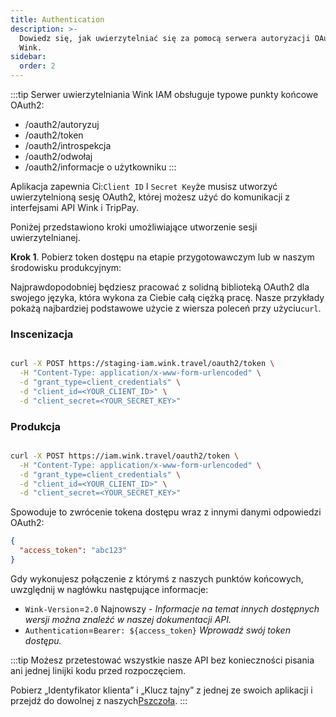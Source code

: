 ```yaml
---
title: Authentication
description: >-
  Dowiedz się, jak uwierzytelniać się za pomocą serwera autoryzacji OAuth2 firmy
  Wink.
sidebar:
  order: 2
---
```

:::tip
Serwer uwierzytelniania Wink IAM obsługuje typowe punkty końcowe OAuth2:

* /oauth2/autoryzuj
* /oauth2/token
* /oauth2/introspekcja
* /oauth2/odwołaj
* /oauth2/informacje o użytkowniku
  :::

Aplikacja zapewnia Ci:`Client ID` I `Secret Key`że musisz utworzyć uwierzytelnioną sesję OAuth2, której możesz użyć do komunikacji z interfejsami API Wink i TripPay.

Poniżej przedstawiono kroki umożliwiające utworzenie sesji uwierzytelnianej.

**Krok 1**. Pobierz token dostępu na etapie przygotowawczym lub w naszym środowisku produkcyjnym:

Najprawdopodobniej będziesz pracować z solidną biblioteką OAuth2 dla swojego języka, która wykona za Ciebie całą ciężką pracę.
Nasze przykłady pokażą najbardziej podstawowe użycie z wiersza poleceń przy użyciu`curl`.

### Inscenizacja

```bash

curl -X POST https://staging-iam.wink.travel/oauth2/token \
  -H "Content-Type: application/x-www-form-urlencoded" \
  -d "grant_type=client_credentials" \
  -d "client_id=<YOUR_CLIENT_ID>" \
  -d "client_secret=<YOUR_SECRET_KEY>"

```

### Produkcja

```bash

curl -X POST https://iam.wink.travel/oauth2/token \
  -H "Content-Type: application/x-www-form-urlencoded" \
  -d "grant_type=client_credentials" \
  -d "client_id=<YOUR_CLIENT_ID>" \
  -d "client_secret=<YOUR_SECRET_KEY>"

```

Spowoduje to zwrócenie tokena dostępu wraz z innymi danymi odpowiedzi OAuth2:

```json
{
  "access_token": "abc123"
}
```

Gdy wykonujesz połączenie z którymś z naszych punktów końcowych, uwzględnij w nagłówku następujące informacje:

* `Wink-Version`=`2.0` Najnowszy - *Informacje na temat innych dostępnych wersji można znaleźć w naszej dokumentacji API.*
* `Authentication`=`Bearer: ${access_token}` *Wprowadź swój token dostępu.*

:::tip
Możesz przetestować wszystkie nasze API bez konieczności pisania ani jednej linijki kodu przed rozpoczęciem.

Pobierz „Identyfikator klienta” i „Klucz tajny” z jednej ze swoich aplikacji i przejdź do dowolnej z naszych[Pszczoła](/developers/apis).
:::

